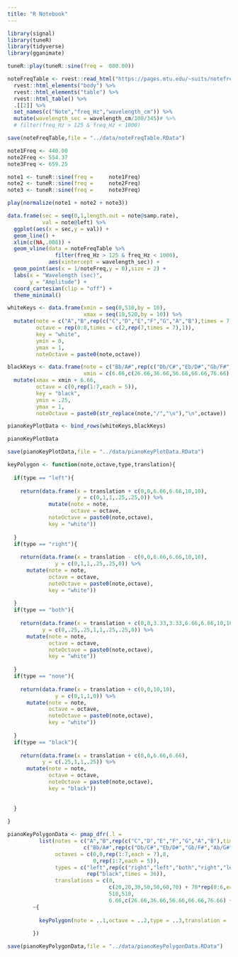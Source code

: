 ```yaml
---
title: "R Notebook"
---
```


```r
library(signal)
library(tuneR)
library(tidyverse)
library(gganimate)
```

```r
tuneR::play(tuneR::sine(freq = 	880.00))
```

```r
noteFreqTable <- rvest::read_html("https://pages.mtu.edu/~suits/notefreqs.html") %>%
  rvest::html_elements("body") %>%
  rvest::html_elements("table") %>%
  rvest::html_table() %>%
  .[[2]] %>%
  set_names(c("Note","freq_Hz","wavelength_cm")) %>%
  mutate(wavelength_sec = wavelength_cm/100/345)# %>%
  # filter(freq_Hz > 125 & freq_Hz < 1000)

save(noteFreqTable,file = "../data/noteFreqTable.RData")
```

```r
note1Freq <- 440.00
note2Freq <- 554.37
note3Freq <- 659.25

note1 <- tuneR::sine(freq = 	note1Freq)
note2 <- tuneR::sine(freq = 	note2Freq)
note3 <- tuneR::sine(freq = 	note3Freq)

play(normalize(note1 + note2 + note3))

data.frame(sec = seq(0,1,length.out = note@samp.rate),
           val = note@left) %>%
  ggplot(aes(x = sec,y = val)) +
  geom_line() +
  xlim(c(NA,.008)) +
  geom_vline(data = noteFreqTable %>%
               filter(freq_Hz > 125 & freq_Hz < 1000),
             aes(xintercept = wavelength_sec)) +
  geom_point(aes(x = 1/noteFreq,y = 0),size = 2) +
  labs(x = "Wavelength (sec)",
       y = "Amplitude") +
  coord_cartesian(clip = "off") +
  theme_minimal()
```

```r
whiteKeys <- data.frame(xmin = seq(0,510,by = 10),
                        xmax = seq(10,520,by = 10)) %>%
  mutate(note = c("A","B",rep(c("C","D","E","F","G","A","B"),times = 7),"C"),
         octave = rep(0:8,times = c(2,rep(7,times = 7),1)),
         key = "white",
         ymin = 0,
         ymax = 1,
         noteOctave = paste0(note,octave))

blackKeys <- data.frame(note = c("Bb/A#",rep(c("Db/C#","Eb/D#","Gb/F#","Ab/G#","Bb/A#"),times = 7)),
                        xmin = c(6.66,c(26.66,36.66,56.66,66.66,76.66) + 70*rep(0:6,each = 5))) %>%
  mutate(xmax = xmin + 6.66,
         octave = c(0,rep(1:7,each = 5)),
         key = "black",
         ymin = .25,
         ymax = 1,
         noteOctave = paste0(str_replace(note,"/","\n"),"\n",octave))

pianoKeyPlotData <- bind_rows(whiteKeys,blackKeys)

pianoKeyPlotData

save(pianoKeyPlotData,file = "../data/pianoKeyPlotData.RData")
```

```r
keyPolygon <- function(note,octave,type,translation){
  
  if(type == "left"){
    
    return(data.frame(x = translation + c(0,0,6.66,6.66,10,10),
                      y = c(0,1,1,.25,.25,0)) %>%
             mutate(note = note,
                    octave = octave,
             noteOctave = paste0(note,octave),
             key = "white"))
    
  }
  if(type == "right"){
    
    return(data.frame(x = translation - c(0,0,6.66,6.66,10,10),
               y = c(0,1,1,.25,.25,0)) %>%
      mutate(note = note,
             octave = octave,
             noteOctave = paste0(note,octave),
             key = "white"))
    
  }
  if(type == "both"){
    
    return(data.frame(x = translation + c(0,0,3.33,3.33,6.66,6.66,10,10),
           y = c(0,.25,.25,1,1,.25,.25,0)) %>%
      mutate(note = note,
             octave = octave,
             noteOctave = paste0(note,octave),
             key = "white"))
    
  }
  if(type == "none"){
    
    return(data.frame(x = translation + c(0,0,10,10),
               y = c(0,1,1,0)) %>%
      mutate(note = note,
             octave = octave,
             noteOctave = paste0(note,octave),
             key = "white"))
    
  }
  if(type == "black"){
    
    return(data.frame(x = translation + c(0,0,6.66,6.66),
           y = c(.25,1,1,.25)) %>%
      mutate(note = note,
             octave = octave,
             noteOctave = paste0(note,octave),
             key = "black"))
    
    
  }
  
}

pianoKeyPolygonData <- pmap_dfr(.l = 
          list(notes = c("A","B",rep(c("C","D","E","F","G","A","B"),times = 7),"C",
                        c("Bb/A#",rep(c("Db/C#","Eb/D#","Gb/F#","Ab/G#","Bb/A#"),times = 7))),
               octaves = c(0,0,rep(1:7,each = 7),8,
                           0,rep(1:7,each = 5)),
               types = c("left",rep(c("right","left","both","right","left","both","both"),times = 7),"right","none",
                         rep("black",times = 36)),
               translations = c(0,
                                c(20,20,30,50,50,60,70) + 70*rep(0:6,each = 7),
                                510,510,
                                6.66,c(26.66,36.66,56.66,66.66,76.66) + 70*rep(0:6,each = 5))),
        ~{
          
          keyPolygon(note = ..1,octave = ..2,type = ..3,translation = ..4)
          
        }) 

save(pianoKeyPolygonData,file = "../data/pianoKeyPolygonData.RData")
```

